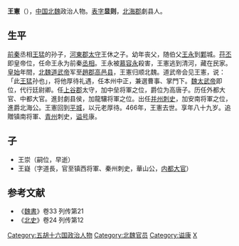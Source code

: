 {{Otheruses|王宪|other=名为王宪的其他人物}}'''王憲'''（{{bd|378年||466年|}}），[[中国|中国]][[北魏|北魏]]政治人物。[[表字|表字]]'''显则'''，[[北海郡|北海郡]]劇县人。

== 生平 ==
[[前秦|前秦]]丞相[[王猛|王猛]]的孙子，[[河東郡_(中國)|河東郡]][[太守|太守]]王休之子。幼年丧父，随伯父[[王永_(前秦)|王永]]到[[鄴|鄴]]城。[[苻丕|苻丕]]即皇帝位，任命王永为前秦[[丞相|丞相]]。王永被[[慕容永|慕容永]]殺害，王憲逃到清河，藏在民家。[[皇始_(北魏)|皇始]]年間，[[北魏道武帝|北魏道武帝]]军至[[趙郡|趙郡]][[高邑县|高邑县]]，王憲归顺北魏。道武帝会见王憲，说：「此[[王猛|王猛]]孙也」，将他厚待礼遇，任本州中正，兼選曹事、掌門下。[[魏太武帝|魏太武帝]]即位，代行廷尉卿。任[[上谷郡|上谷郡]]太守，加中垒将軍之位，爵位为高唐子。历任外都大官、中都大官。進封劇县侯，加龍驤将軍之位。出任[[并州|并州]][[刺史|刺史]]，加安南将軍之位，進爵北海公。王憲回到[[平城遗址|平城]]，以元老厚待。466年，王憲去世。享年八十九岁。追贈镇南将軍、[[青州_(古代)|青州]]刺史，[[谥号|谥号]]康。
== 子 ==
*王崇（嗣位，早逝）
*王嶷（字道長，官至镇西将軍、秦州刺史，華山公，[[内都大官|内都大官]]）
== 参考文献 ==
*《[[魏書|魏書]]》卷33 列传第21
*《[[北史|北史]]》卷24 列传第12
{{DEFAULTSORT:W}}
[[Category:五胡十六国政治人物|Category:五胡十六国政治人物]]
[[Category:北魏官员|Category:北魏官员]]
[[Category:谥康|Category:谥康]]
[[Category:北海王氏|X]]